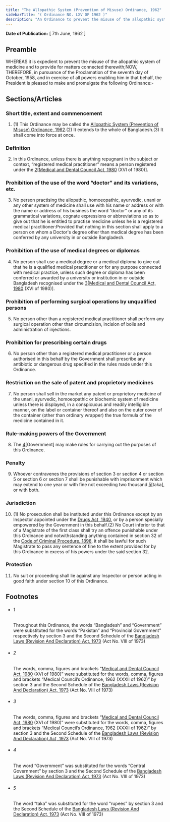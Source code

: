 ```yaml
---
title: "The Allopathic System (Prevention of Misuse) Ordinance, 1962"
sidebarTitle: "( Ordinance NO. LXV OF 1962 )"
description: "An Ordinance to prevent the misuse of the allopathic system of medicine and to provide for matters connected therewith.1♣"
---
```


**Date of Publication:** [ 7th June, 1962 ]

## Preamble

WHEREAS it is expedient to prevent the misuse of the allopathic system of medicine and to provide for matters connected therewith;NOW, THEREFORE, in pursuance of the Proclamation of the seventh day of October, 1958, and in exercise of all powers enabling him in that behalf, the President is pleased to make and promulgate the following Ordinance:-

## Sections/Articles

### Short title, extent and commencement

1. (1) This Ordinance may be called the [Allopathic System (Prevention of Misuse) Ordinance, 1962](/act-324.html "Allopathic System (Prevention of Misuse) Ordinance, 1962").(2) It extends to the whole of Bangladesh.(3) It shall come into force at once.

### Definition

2. In this Ordinance, unless there is anything repugnant in the subject or context, “registered medical practitioner” means a person registered under the [2](1)[[Medical and Dental Council Act, 1980](/act-600.html "Medical and Dental Council Act, 1980") (XVI of 1980)].

### Prohibition of the use of the word “doctor” and its variations, etc.

3. No person practising the allopathic, homoeopathic, ayurvedic, unani or any other system of medicine shall use with his name or address or with the name or address of his business the word “doctor” or any of its grammatical variations, cognate expressions or abbreviations so as to give out that he is entitled to practise medicine unless he is a registered medical practitioner:Provided that nothing in this section shall apply to a person on whom a Doctor's degree other than medical degree has been conferred by any university in or outside Bangladesh.

### Prohibition of the use of medical degrees or diplomas

4. No person shall use a medical degree or a medical diploma to give out that he is a qualified medical practitioner or for any purpose connected with medical practice, unless such degree or diploma has been conferred or awarded by a university or institution in or outside Bangladesh recognised under the [3](1)[[Medical and Dental Council Act, 1980](/act-600.html "Medical and Dental Council Act, 1980") (XVI of 1980)].

### Prohibition of performing surgical operations by unqualified persons

5. No person other than a registered medical practitioner shall perform any surgical operation other than circumcision, incision of boils and administration of injections.

### Prohibition for prescribing certain drugs

6. No person other than a registered medical practitioner or a person authorised in this behalf by the Government shall prescribe any antibiotic or dangerous drug specified in the rules made under this Ordinance.

### Restriction on the sale of patent and proprietory medicines

7. No person shall sell in the market any patent or proprietory medicine of the unani, ayurvedic, homoeopathic or biochemic system of medicine unless there is displayed, in a conspicuous and readily intelligible manner, on the label or container thereof and also on the outer cover of the container (other than ordinary wrapper) the true formula of the medicine contained in it.

### Rule-making powers of the Government

8. The [4](1)[Government] may make rules for carrying out the purposes of this Ordinance.

### Penalty

9. Whoever contravenes the provisions of section 3 or section 4 or section 5 or section 6 or section 7 shall be punishable with imprisonment which may extend to one year or with fine not exceeding two thousand [5](1)[taka], or with both.

### Jurisdiction

10. (1) No prosecution shall be instituted under this Ordinance except by an Inspector appointed under the [Drugs Act, 1940](/act-188.html "Drugs Act, 1940"), or by a person specially empowered by the Government in this behalf.(2) No Court inferior to that of a Magistrate of the first class shall try an offence punishable under this Ordinance and notwithstanding anything contained in section 32 of the [Code of Criminal Procedure, 1898](/act-75.html "Code of Criminal Procedure, 1898"), it shall be lawful for such Magistrate to pass any sentence of fine to the extent provided for by this Ordinance in excess of his powers under the said section 32.

### Protection

11. No suit or proceeding shall lie against any Inspector or person acting in good faith under section 10 of this Ordinance.

## Footnotes

- ###### 1

  Throughout this Ordinance, the words “Bangladesh” and “Government” were substituted for the words “Pakistan” and “Provincial Government” respectively by section 3 and the Second Schedule of the [Bangladesh Laws (Revision And Declaration) Act, 1973](/act-430.html "Bangladesh Laws (Revision And Declaration) Act, 1973") (Act No. VIII of 1973)

- ###### 2

  The words, comma, figures and brackets “[Medical and Dental Council Act, 1980](/act-600.html "Medical and Dental Council Act, 1980") (XVI of 1980)” were substituted for the words, comma, figures and brackets “Medical Council’s Ordinance, 1962 (XXXII of 1962)” by section 3 and the Second Schedule of the [Bangladesh Laws (Revision And Declaration) Act, 1973](/act-430.html "Bangladesh Laws (Revision And Declaration) Act, 1973") (Act No. VIII of 1973)

- ###### 3

  The words, comma, figures and brackets “[Medical and Dental Council Act, 1980](/act-600.html "Medical and Dental Council Act, 1980") (XVI of 1980)” were substituted for the words, comma, figures and brackets “Medical Council’s Ordinance, 1962 (XXXII of 1962)” by section 3 and the Second Schedule of the [Bangladesh Laws (Revision And Declaration) Act, 1973](/act-430.html "Bangladesh Laws (Revision And Declaration) Act, 1973") (Act No. VIII of 1973)

- ###### 4

  The word “Government” was substituted for the words “Central Government” by section 3 and the Second Schedule of the [Bangladesh Laws (Revision And Declaration) Act, 1973](/act-430.html "Bangladesh Laws (Revision And Declaration) Act, 1973") (Act No. VIII of 1973)

- ###### 5

  The word “taka” was substituted for the word “rupees” by section 3 and the Second Schedule of the [Bangladesh Laws (Revision And Declaration) Act, 1973](/act-430.html "Bangladesh Laws (Revision And Declaration) Act, 1973") (Act No. VIII of 1973)
